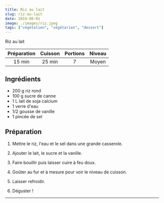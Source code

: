 ```yaml
---
title: Riz au lait
slug: riz-au-lait
date: 2019-06-01
image: ./images/riz.jpeg
tags: ["végétalien", "végétarien", "dessert"]
---
```


<StyledParagraph>Riz au lait</StyledParagraph>

| Préparation | Cuisson | Portions | Niveau |
| :-: | :-: | :-: | :-: |
| 15 min | 25 min | 7 | Moyen |

## Ingrédients
- <ListItem>200 g riz rond</ListItem>
- <ListItem>100 g sucre de canne</ListItem>
- <ListItem>1 L lait de soja calcium</ListItem>
- <ListItem>1 verre d'eau</ListItem>
- <ListItem>1/2 gousse de vanille</ListItem>
- <ListItem>1 pincée de sel</ListItem>

## Préparation

1. Mettre le riz, l'eau et le sel dans une grande casserole.

2. Ajouter le lait, le sucre et la vanille.

3. Faire bouillir puis laisser cuire à feu doux.

4. Goûter au fur et à mesure pour voir le niveau de cuisson.

5. Laisser refroidir.

6. Déguster !

---
